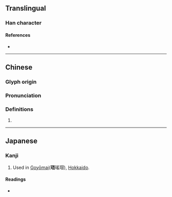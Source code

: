 {{character info}}
==Translingual==

===Han character===
{{Han char|rn=96|rad=玉|as=07|sn=11|four=11161|canj=MGMMR|ids=⿰𤣩吾}}

====References====
* {{Han ref|kx=0732.110|dkj=20993|dj=1143.120|hdz=21115.030|uh=73F8|ud=29688|bh=D66C|bd=54892}}

----

==Chinese==
{{zh-forms}}

===Glyph origin===
{{Han etym}}

===Pronunciation===
{{zh-pron
|m=wú
|c=ng4
|mc=y
|oc=y
|cat=
}}

===Definitions===
{{zh-hanzi}}

# {{rfdef|zh}}

----

==Japanese==

===Kanji===
{{ja-kanji|grade=|rs=玉07}}

# Used in [[w:jp:珸瑤瑁水道|Goyōmai]]('''珸'''瑤瑁), [[Hokkaido]].

====Readings====
* {{ja-readings
|goon=ぐ
|kanon=ご
|kun=
}}